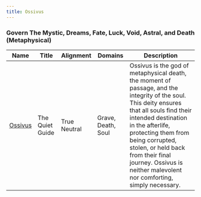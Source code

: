 ```yaml
---
title: Ossivus
---
```


### Govern The Mystic, Dreams, Fate, Luck, Void, Astral, and Death (Metaphysical)

| Name | Title | Alignment | Domains | Description |
| --- | --- | --- | --- | --- |
| [Ossivus](/assets/pantheons/purple_pantheon/Ossivus.jpg) | The Quiet Guide | True Neutral | Grave, Death, Soul | Ossivus is the god of metaphysical death, the moment of passage, and the integrity of the soul. This deity ensures that all souls find their intended destination in the afterlife, protecting them from being corrupted, stolen, or held back from their final journey. Ossivus is neither malevolent nor comforting, simply necessary. |
